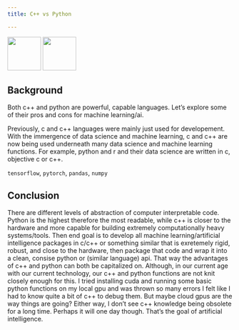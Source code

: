 ```yaml
---
title: C++ vs Python

---
```


![](../images/c++.png){width=75} ![](../images/python.png){width=75}


## Background

Both c++ and python are powerful, capable languages. Let's explore some of their pros and cons for machine learning/ai.

Previously, c and c++ languages were mainly just used for developement. With the immergence of data science and machine learning, c and c++ are now being used underneath many data science and machine learning functions. For example, python and r and their data science are written in c, objective c or c++.

`tensorflow`, `pytorch`, `pandas`, `numpy`

## Conclusion

There are different levels of abstraction of computer interpretable code. Python is the highest therefore the most readable, while c++ is closer to the hardware and more capable for building extremely computationally heavy systems/tools. Then end goal is to develop all machine learning/artificial intelligence packages in c/c++ or something similar that is exretemely rigid, robust, and close to the hardware, then package that code and wrap it into a clean, consise python or (similar language) api. That way the advantages of c++ and python can both be capitalized on. Although, in our current age with our current technology, our c++ and python functions are not knit closely enough for this. I tried installing cuda and running some basic python functions on my local gpu and was thrown so many errors I felt like I had to know quite a bit of c++ to debug them. But maybe cloud gpus are the way things are going? Either way, I don't see c++ knowledge being obsolete for a long time. Perhaps it will one day though. That's the goal of artificial intelligence.

